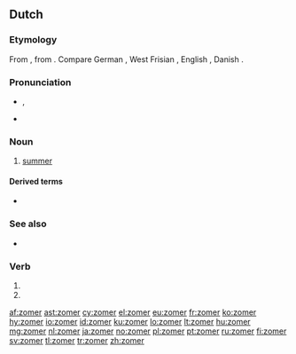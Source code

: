 ==Dutch==

===Etymology===
From {{etyl|odt|nl}} {{recons|sumar|lang=odt}}, from {{etyl|gem-pro|nl}} {{recons|sumaraz|lang=gem-pro}}. Compare German {{term|Sommer|lang=de}}, West Frisian {{term|simmer|lang=fy}}, English {{term|summer|lang=en}}, Danish {{term|sommer|lang=da}}.

===Pronunciation===
* {{IPA|/ˈzoːmər/|lang=nl}}, {{X-SAMPA|/zo:m@R/}}
* {{audio|Nl-zomer.ogg|audio}}

===Noun===
{{nl-noun|m|zomers|zomertje}}

# [[summer]]

====Derived terms====
* {{l|nl|zomers}}

===See also===
* {{list:seasons/nl}}

===Verb===
{{head|nl|verb form}}

# {{nl-verb-form|p=1|n=sg|t=pres|m=ind|zomeren}}
# {{nl-verb-form|m=imp|zomeren}}

[[af:zomer]]
[[ast:zomer]]
[[cy:zomer]]
[[el:zomer]]
[[eu:zomer]]
[[fr:zomer]]
[[ko:zomer]]
[[hy:zomer]]
[[io:zomer]]
[[id:zomer]]
[[ku:zomer]]
[[lo:zomer]]
[[lt:zomer]]
[[hu:zomer]]
[[mg:zomer]]
[[nl:zomer]]
[[ja:zomer]]
[[no:zomer]]
[[pl:zomer]]
[[pt:zomer]]
[[ru:zomer]]
[[fi:zomer]]
[[sv:zomer]]
[[tl:zomer]]
[[tr:zomer]]
[[zh:zomer]]